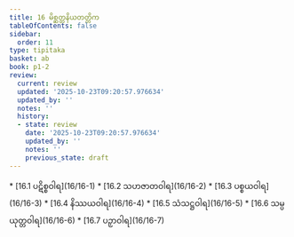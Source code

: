 ```yaml
---
title: 16 မိစ္ဆတ္တနိယတတ္တိက
tableOfContents: false
sidebar:
  order: 11
type: tipitaka
basket: ab
book: p1-2
review:
  current: review
  updated: '2025-10-23T09:20:57.976634'
  updated_by: ''
  notes: ''
  history:
  - state: review
    date: '2025-10-23T09:20:57.976634'
    updated_by: ''
    notes: ''
    previous_state: draft
---
```



<ReviewStatus review={frontmatter.review} showDetails={true} />

<HypothesisAnnotation frontmatter={frontmatter} />

<DynamicBreadcrumb />



<TableOfContents book="p1-2" section="16">
* [16.1 ပဋိစ္စဝါရ](16/16-1)
* [16.2 သဟဇာတဝါရ](16/16-2)
* [16.3 ပစ္စယဝါရ](16/16-3)
* [16.4 နိဿယဝါရ](16/16-4)
* [16.5 သံသဋ္ဌဝါရ](16/16-5)
* [16.6 သမ္ပယုတ္တဝါရ](16/16-6)
* [16.7 ပဉှာဝါရ](16/16-7)
</TableOfContents>